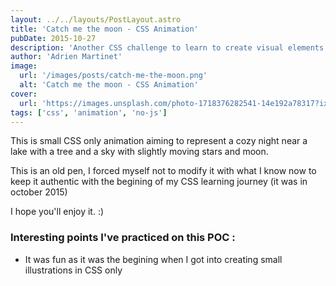 ```yaml
---
layout: ../../layouts/PostLayout.astro
title: 'Catch me the moon - CSS Animation'
pubDate: 2015-10-27
description: 'Another CSS challenge to learn to create visual elements and animate them with CSS'
author: 'Adrien Martinet'
image:
  url: '/images/posts/catch-me-the-moon.png'
  alt: 'Catch me the moon - CSS Animation'
cover:
  url: 'https://images.unsplash.com/photo-1718376282541-14e192a78317?ixlib=rb-4.1.0&ixid=M3wxMjA3fDB8MHxwaG90by1wYWdlfHx8fGVufDB8fHx8fA%3D%3D&auto=format&fit=crop&w=1600&h=500&dpr=1'
tags: ['css', 'animation', 'no-js']
---
```



This is small CSS only animation aiming to represent a cozy night near a lake with a tree and a sky with slightly moving stars and moon.

This is an old pen, I forced myself not to modify it with what I know now to keep it authentic with the begining of my CSS learning journey (it was in october 2015)

I hope you'll enjoy it. :)

<Codepen slug="eprZLV" title="Catch me the moon" height="600" render="html,result"></Codepen>

### Interesting points I've practiced on this POC :

- It was fun as it was the begining when I got into creating small illustrations in CSS only
